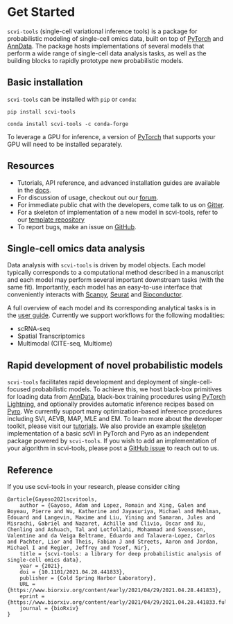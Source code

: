 
# Get Started

`scvi-tools` (single-cell variational inference tools) is a package for probabilistic modeling of single-cell omics data, built on top of [PyTorch](https://pytorch.org/) and [AnnData](https://anndata.readthedocs.io/en/latest/). The package hosts implementations of several models that perform a wide range of single-cell data analysis tasks, as well as the building blocks to rapidly prototype new probabilistic models.

## Basic installation

`scvi-tools` can be installed with `pip` or `conda`:

```
pip install scvi-tools
```

```
conda install scvi-tools -c conda-forge
```

To leverage a GPU for inference, a version of [PyTorch](https://pytorch.org/get-started/locally/) that supports your GPU will need to be installed separately.


## Resources

- Tutorials, API reference, and advanced installation guides are available in the [docs](https://docs.scvi-tools.org/en/stable/).
-  For discussion of usage, checkout out our [forum](https://discourse.scvi-tools.org/).
-  For immediate public chat with the developers, come talk to us on [Gitter](https://gitter.im/scvi-tools/).
-  For a skeleton of implementation of a new model in scvi-tools, refer to our [template repository](https://github.com/YosefLab/scvi-tools-skeleton/)
-  To report bugs, make an issue on [GitHub](https://github.com/YosefLab/scvi-tools/issues).

## Single-cell omics data analysis

Data analysis with `scvi-tools` is driven by model objects. Each model typically corresponds to a computational method described in a manuscript and each model may perform several important downstream tasks (with the same fit). Importantly, each model has an easy-to-use interface that conveniently interacts with [Scanpy](https://scanpy.readthedocs.io/en/stable/), [Seurat](https://satijalab.org/seurat/) and [Bioconductor](https://www.bioconductor.org/).

A full overview of each model and its corresponding analytical tasks is in the [user guide](https://docs.scvi-tools.org/en/stable/user_guide/index.html). Currently we support workflows for the following modalities:

- scRNA-seq
- Spatial Transcriptomics
- Multimodal (CITE-seq, Multiome)


## Rapid development of novel probabilistic models

`scvi-tools` facilitates rapid development and deployment of single-cell-focused probabilistic models. To achieve this, we host black-box primitives for loading data from [AnnData](https://anndata.readthedocs.io/en/latest/), black-box training procedures using [PyTorch Lightning](https://www.pytorchlightning.ai/), and optionally provides automatic inference recipes based on [Pyro](https://pyro.ai/). We currently support many optimization-based inference procedures including SVI, AEVB, MAP, MLE and EM. To learn more about the developer toolkit, please visit our [tutorials](https://docs.scvi-tools.org/en/stable/tutorials/index.html). We also provide an example [skeleton](https://github.com/YosefLab/scvi-tools-skeleton/) implementation of a basic scVI in PyTorch and Pyro as an independent package powered by `scvi-tools`. If you wish to add an implementation of your algorithm in scvi-tools, please post a [GitHub issue](https://github.com/YosefLab/scvi-tools/issues) to reach out to us.

## Reference

If you use scvi-tools in your research, please consider citing

```
@article{Gayoso2021scvitools,
	author = {Gayoso, Adam and Lopez, Romain and Xing, Galen and Boyeau, Pierre and Wu, Katherine and Jayasuriya, Michael and Mehlman, Edouard and Langevin, Maxime and Liu, Yining and Samaran, Jules and Misrachi, Gabriel and Nazaret, Achille and Clivio, Oscar and Xu, Chenling and Ashuach, Tal and Lotfollahi, Mohammad and Svensson, Valentine and da Veiga Beltrame, Eduardo and Talavera-Lopez, Carlos and Pachter, Lior and Theis, Fabian J and Streets, Aaron and Jordan, Michael I and Regier, Jeffrey and Yosef, Nir},
	title = {scvi-tools: a library for deep probabilistic analysis of single-cell omics data},
	year = {2021},
	doi = {10.1101/2021.04.28.441833},
	publisher = {Cold Spring Harbor Laboratory},
	URL = {https://www.biorxiv.org/content/early/2021/04/29/2021.04.28.441833},
	eprint = {https://www.biorxiv.org/content/early/2021/04/29/2021.04.28.441833.full.pdf},
	journal = {bioRxiv}
}
```
